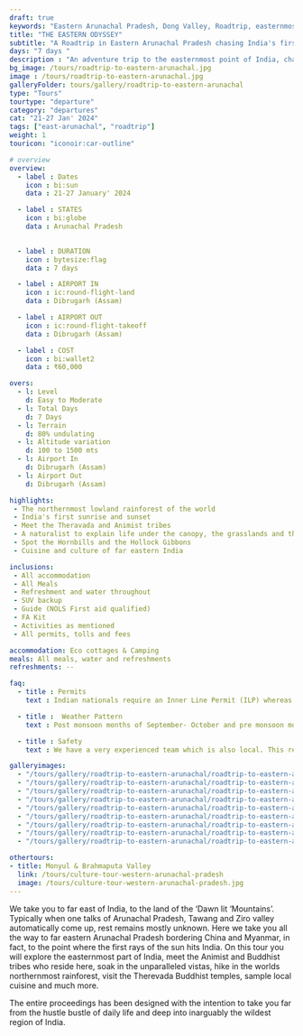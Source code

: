 ```yaml
---
draft: true
keywords: "Eastern Arunachal Pradesh, Dong Valley, Roadtrip, easternmost point of India"
title: "THE EASTERN ODYSSEY"
subtitle: "A Roadtrip in Eastern Arunachal Pradesh chasing India's first sunrise"
days: "7 days "
description : "An adventure trip to the easternmost point of India, chasing India's first sunrise."
bg_image: /tours/roadtrip-to-eastern-arunachal.jpg
image : /tours/roadtrip-to-eastern-arunachal.jpg
galleryFolder: tours/gallery/roadtrip-to-eastern-arunachal
type: "Tours" 
tourtype: "departure"
category: "departures"
cat: "21-27 Jan' 2024"
tags: ["east-arunachal", "roadtrip"]
weight: 1 
touricon: "iconoir:car-outline"

# overview
overview:
  - label : Dates
    icon : bi:sun
    data : 21-27 January' 2024

  - label : STATES
    icon : bi:globe
    data : Arunachal Pradesh 

    
  - label : DURATION
    icon : bytesize:flag
    data : 7 days

  - label : AIRPORT IN
    icon : ic:round-flight-land
    data : Dibrugarh (Assam)

  - label : AIRPORT OUT
    icon : ic:round-flight-takeoff
    data : Dibrugarh (Assam)

  - label : COST
    icon : bi:wallet2
    data : ₹60,000

overs:
  - l: Level 
    d: Easy to Moderate
  - l: Total Days 
    d: 7 Days
  - l: Terrain 
    d: 80% undulating
  - l: Altitude variation 
    d: 100 to 1500 mts
  - l: Airport In 
    d: Dibrugarh (Assam)
  - l: Airport Out 
    d: Dibrugarh (Assam) 

highlights:
 - The northernmost lowland rainforest of the world
 - India's first sunrise and sunset
 - Meet the Theravada and Animist tribes
 - A naturalist to explain life under the canopy, the grasslands and the riverine areas
 - Spot the Hornbills and the Hollock Gibbons
 - Cuisine and culture of far eastern India

inclusions:
 - All accommodation
 - All Meals
 - Refreshment and water throughout
 - SUV backup 
 - Guide (NOLS First aid qualified)
 - FA Kit
 - Activities as mentioned
 - All permits, tolls and fees

accommodation: Eco cottages & Camping
meals: All meals, water and refreshments
refreshments: -- 

faq:
  - title : Permits
    text : Indian nationals require an Inner Line Permit (ILP) whereas foreign nationals require a Restricted Area Permit (RAP / PAP). These have a govt. charge attached to them. Rest assured we take care of the arrangements.

  - title :  Weather Pattern
    text : Post monsoon months of September- October and pre monsoon months of March-April are very pleasant with blue skies and a fair days. Peak winters are from November to February with the mercury coming down below 15 C in the nights, where as the days are quite pleasant.

  - title : Safety
    text : We have a very experienced team which is also local. This reflects in the overall safety of our tours. Rest assured your guides know where extra attention is required and when. All our routes are well known to us, we know where the nearest medical facilities are, we know whom to contact if in case of an emergency, we know all the alternate routes in case of road blockages. We have CASEVAC protocols in place to streamline the process in case of emergencies. You can rest easy knowing that in the outdoors in general and this region in particular you are in safe hands with us.

galleryimages:
  - "/tours/gallery/roadtrip-to-eastern-arunachal/roadtrip-to-eastern-arunachal1.jpg"
  - "/tours/gallery/roadtrip-to-eastern-arunachal/roadtrip-to-eastern-arunachal2.jpg"
  - "/tours/gallery/roadtrip-to-eastern-arunachal/roadtrip-to-eastern-arunachal3.jpg"
  - "/tours/gallery/roadtrip-to-eastern-arunachal/roadtrip-to-eastern-arunachal4.jpg"
  - "/tours/gallery/roadtrip-to-eastern-arunachal/roadtrip-to-eastern-arunachal5.jpg"
  - "/tours/gallery/roadtrip-to-eastern-arunachal/roadtrip-to-eastern-arunachal6.jpg"
  - "/tours/gallery/roadtrip-to-eastern-arunachal/roadtrip-to-eastern-arunachal7.jpg"
  - "/tours/gallery/roadtrip-to-eastern-arunachal/roadtrip-to-eastern-arunachal8.jpg"
  - "/tours/gallery/roadtrip-to-eastern-arunachal/roadtrip-to-eastern-arunachal9.jpg"

othertours:
- title: Monyul & Brahmaputa Valley 
  link: /tours/culture-tour-western-arunachal-pradesh
  image: /tours/culture-tour-western-arunachal-pradesh.jpg  
---
```


 We take you to far east of India, to the land of the ‘Dawn lit ‘Mountains’. Typically when one talks of Arunachal Pradesh, Tawang and Ziro valley automatically come up, rest remains mostly unknown. Here we take you all the way to far eastern Arunachal Pradesh bordering China and Myanmar, in fact, to the point where the first rays of the sun hits India.
On this tour you will explore the easternmost part of India, meet the Animist and Buddhist tribes who reside here, soak in the unparalleled vistas, hike in the worlds northernmost rainforest, visit the Therevada Buddhist temples, sample local cuisine and much more.

The entire proceedings has been designed with the  intention to take you far from the hustle bustle of daily life and deep into inarguably the wildest region of India.